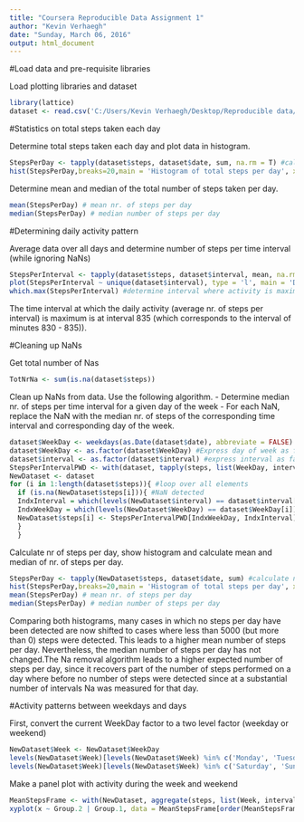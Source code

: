 ---
title: "Coursera Reproducible Data Assignment 1"
author: "Kevin Verhaegh"
date: "Sunday, March 06, 2016"
output: html_document
---

#Load data and pre-requisite libraries

Load plotting libraries and dataset

```{r}
library(lattice) 
dataset <- read.csv('C:/Users/Kevin Verhaegh/Desktop/Reproducible data/Assignment 1/activity.csv')
```

#Statistics on total steps taken each day

Determine total steps taken each day and plot data in histogram.

```{r}
StepsPerDay <- tapply(dataset$steps, dataset$date, sum, na.rm = T) #calculate nr. of steps per day and ignorne NaNs
hist(StepsPerDay,breaks=20,main = 'Histogram of total steps per day', xlab = 'Nr of steps', col='lightblue') #make histogram of nr. of steps per day
```

Determine mean and median of the total number of steps taken per day.

```{r}
mean(StepsPerDay) # mean nr. of steps per day
median(StepsPerDay) # median number of steps per day
```

#Determining daily activity pattern

Average data over all days and determine number of steps per time interval (while ignoring NaNs)

```{r}
StepsPerInterval <- tapply(dataset$steps, dataset$interval, mean, na.rm = T) #calculate mean nr. of steps per interval and ignorne NaNs
plot(StepsPerInterval ~ unique(dataset$interval), type = 'l', main = 'Daily activity pattern', xlab = 'Time interval (minutes)', ylab = 'Average steps per interval') #plot
which.max(StepsPerInterval) #determine interval where activity is maximum
```

The time interval at which the daily activity (average nr. of steps per interval) is maximum is at interval 835 (which corresponds to the interval of minutes 830 - 835)). 

#Cleaning up NaNs

Get total number of Nas

```{r}
TotNrNa <- sum(is.na(dataset$steps))
```

Clean up NaNs from data. Use the following algorithm.
- Determine median nr. of steps per time interval for a given day of the week
- For each NaN, replace the NaN with the median nr. of steps of the corresponding time interval and corresponding day of the week.

```{r}
dataset$WeekDay <- weekdays(as.Date(dataset$date), abbreviate = FALSE) #append to data set the day of the week
dataset$WeekDay <- as.factor(dataset$WeekDay) #Express day of week as factor
dataset$interval <- as.factor(dataset$interval) #express interval as factor
StepsPerIntervalPWD <- with(dataset, tapply(steps, list(WeekDay, interval), median, na.rm = T)) #calculate median nr. of steps per interval per week day and ignorne NaNs
NewDataset <- dataset
for (i in 1:length(dataset$steps)){ #loop over all elements
  if (is.na(NewDataset$steps[i])){ #NaN detected
  IndxInterval = which(levels(NewDataset$interval) == dataset$interval[i]) #get index interval level
  IndxWeekDay = which(levels(NewDataset$WeekDay) == dataset$WeekDay[i]) #get index week day level
  NewDataset$steps[i] <- StepsPerIntervalPWD[IndxWeekDay, IndxInterval] #replace NaN
  }
  }
```

Calculate nr of steps per day, show histogram and calculate mean and median of nr. of steps per day.

```{r}
StepsPerDay <- tapply(NewDataset$steps, dataset$date, sum) #calculate nr. of steps per day 
hist(StepsPerDay,breaks=20,main = 'Histogram of total steps per day', xlab = 'Nr of steps', col='lightblue') #make histogram of nr. of steps per day
mean(StepsPerDay) # mean nr. of steps per day
median(StepsPerDay) # median number of steps per day
```

Comparing both histograms, many cases in which no steps per day have been detected are now shifted to cases where less than 5000 (but more than 0) steps were detected. This leads to a higher mean number of steps per day. Nevertheless, the median number of steps per day has not changed.The Na removal algorithm leads to a higher expected number of steps per day, since it recovers part of the number of steps performed on a day where before no number of steps were detected since at a substantial number of intervals Na was measured for that day.

#Activity patterns between weekdays and days

First, convert the current WeekDay factor to a two level factor (weekday or weekend)

```{r}
NewDataset$Week <- NewDataset$WeekDay
levels(NewDataset$Week)[levels(NewDataset$Week) %in% c('Monday', 'Tuesday', 'Wednesday', 'Thursday', 'Friday')] <- 'Week'
levels(NewDataset$Week)[levels(NewDataset$Week) %in% c('Saturday', 'Sunday')] <- 'Weekend'
```

Make a panel plot with activity during the week and weekend

```{r}
MeanStepsFrame <- with(NewDataset, aggregate(steps, list(Week, interval), mean))
xyplot(x ~ Group.2 | Group.1, data = MeanStepsFrame[order(MeanStepsFrame$Group.2),], type = 'l', main = 'Activity during week and weekend', 'xlab' = '', ylab = 'Mean nr. of steps', layout = c(1,2))
```